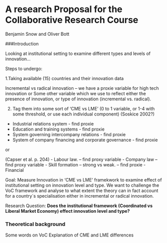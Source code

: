 A research Proposal for the Collaborative Research Course
=========================================================
Benjamin Snow and Oliver Bott

###Introduction




Looking at institutional setting to examine different types and levels of innovation…

Steps to undergo:

1.Taking available (15) countries and their innovation data

Incremental vs radical innovation – we have a proxie variable for high tech innovation
or 
Some other variable which we use to reflect either the presence of innovation, or type of innovation (incremental vs. radical).


2. Tag them into some sort of ‘CME vs LME’  (0 to 1 variable, or 1-4 with some threshold, or use each individual component)
(Soskice 2002?)
- Industrial relations system  - find proxie
- Education and training systems - find proxie
- System governing intercompany relations - find proxie
- System of company financing and corporate governance - find proxie

or

(Capser et al. p. 204) 
- Labour law. – find proxy variable
- Company law – find proxy variable
- Skill formation – strong vs weak. – find proxie
- Financial


Goal: Measure Innovation in 'CME vs LME' framekwork to examine effect of institutional setting on innovation level and type. 
We want to challenge the VoC framework and analyse to what extent the theory can in fact account for a country´s specialisation either in incremental or radical innovation.

Research Question:
**Does the institutional framework (Coordinated vs Liberal Market Economy) effect innovation level and type?**

### Theoretical background

Some words on VoC
Explanation of CME and LME differences
